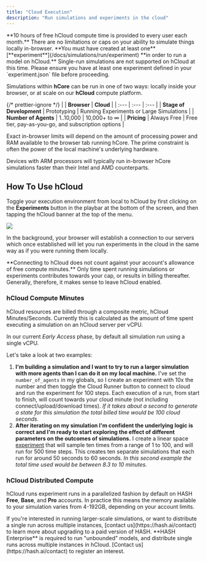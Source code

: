 ```yaml
---
title: "Cloud Execution"
description: "Run simulations and experiments in the cloud"
---
```


<Hint style="success">
  **10 hours of free hCloud compute time is provided to every user each month.**
  There are no limitations or caps on your ability to simulate things locally
  in-browser.
</Hint>

<Hint style="info">
  **You must have created at least one**
  [**experiment**](/docs/simulations/run/experiment) **in order to run a model
  on hCloud.** Single-run simulations are not supported on hCloud at this time.
  Please ensure you have at least one experiment defined in your
  `experiment.json` file before proceeding.
</Hint>

Simulations within **hCore** can be run in one of two ways: locally inside your browser, or at scale on our **hCloud** compute platform.

{/* prettier-ignore */}
|  | **Browser** | **Cloud** |
| :--- | :--- | :--- |
| **Stage of Development** | Prototyping | Running Experiments or Large Simulations |
| **Number of Agents** | 1..10,000 | 10,000+ to ∞ |
| **Pricing** | Always Free | Free tier, pay-as-you-go, and subscription options |

Exact in-browser limits will depend on the amount of processing power and RAM available to the browser tab running hCore. The prime constraint is often the power of the local machine's underlying hardware.

<Hint style="warning">
  Devices with ARM processors will typically run in-browser hCore simulations
  faster than their Intel and AMD counterparts.
</Hint>

## How To Use hCloud

Toggle your execution environment from local to hCloud by first clicking on the **Experiments** button in the playbar at the bottom of the screen, and then tapping the hCloud banner at the top of the menu.

![](https://cdn-us1.hash.ai/site/docs/screen-shot-2020-09-11-at-11.06.42-am.png)

In the background, your browser will establish a connection to our servers which once established will let you run experiments in the cloud in the same way as if you were running them locally.

<Hint style="info">
  **Connecting to hCloud does not count against your account's allowance of free
  compute minutes.** Only time spent running simulations or experiments
  contributes towards your cap, or results in billing thereafter. Generally,
  therefore, it makes sense to leave hCloud enabled.
</Hint>

### hCloud Compute Minutes

hCloud resources are billed through a composite metric, hCloud Minutes/Seconds. Currently this is calculated as the amount of time spent executing a simulation on an hCloud server per vCPU.

In our current _Early Access_ phase, by default all simulation run using a single vCPU.

Let's take a look at two examples:

1. **I'm building a simulation and I want to try to run a larger simulation with more agents than I can do it on my local machine.** I've set the `number_of_agents` in my globals, so I create an experiment with 10x the number and then toggle the Cloud Runner button to connect to cloud and run the experiment for 100 steps. Each execution of a run, from start to finish, will count towards your cloud minute \(not including connect/upload/download times\). _If it takes about a second to generate a state for this simulation the total billed time would be 100 cloud seconds._
1. **After iterating on my simulation I'm confident the underlying logic is correct and I'm ready to start exploring the effect of different parameters on the outcomes of simulations.** I create a linear space [experiment](/docs/simulations/run/experiment/) that will sample ten times from a range of 1 to 100, and will run for 500 time steps. This creates ten separate simulations that each run for around 50 seconds to 60 seconds. _In this second example the total time used would be between 8.3 to 10 minutes._

### hCloud Distributed Compute

hCloud runs experiment runs in a parallelized fashion by default on HASH **Free**, **Base**, and **Pro** accounts. In practice this means the memory available to your simulation varies from 4-192GB, depending on your account limits.

<Hint style="success">
  If you're interested in running larger-scale simulations, or want to
  distribute a single run across multiple instances, [contact
  us](https://hash.ai/contact) to learn more about upgrading to a paid version
  of HASH.
</Hint>

<Hint style="info">
  **HASH Enterprise** is required to run "unbounded" models, and distribute
  single runs across multiple instances in hCloud. [Contact
  us](https://hash.ai/contact) to register an interest.
</Hint>
